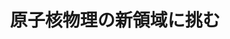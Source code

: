 ﻿---
title: "原子核物理の新領域に挑む"
category: "理学院"
vol: 58
interviewee: "旭 耕一郎 "
url: ""
tags: []
pdf: "58-1.pdf"
career: ""
preface: "現在の素粒子・原子核の実験は大型の加速器を用いた大がかりなものが主流となってきているが、今回紹介する旭では自作の実験装置で原子核、特にエネルギー的に不安定な原子核の研究を行っている。"
---
